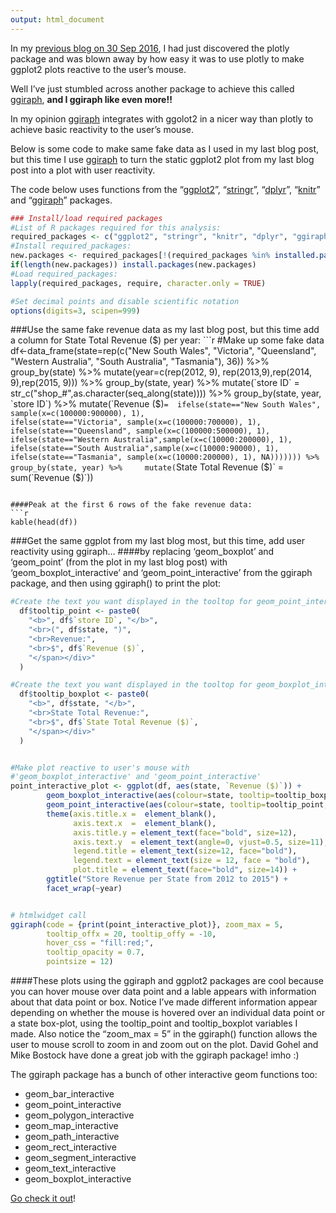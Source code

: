 ```yaml
---
output: html_document
---
```


In my [previous blog on 30 Sep 2016][2], I had just discovered the plotly package and was blown away by how easy it was to use plotly to make ggplot2 plots reactive to the user's mouse. 

Well I've just stumbled across another package to achieve this called [ggiraph][1], **and I ggiraph like even more!!**

In my opinion [ggiraph][1] integrates with ggolot2 in a nicer way than plotly to achieve basic reactivity to the user's mouse. 

Below is some code to make same fake data as I used in my last blog post, but this time I use [ggiraph][1] to turn the static ggplot2 plot from my last blog post into a plot with user reactivity.

The code below uses functions from the "[ggplot2](https://cran.r-project.org/web/packages/ggplot2/ggplot2.pdf)", "[stringr](https://cran.r-project.org/web/packages/stringr/stringr.pdf)",  "[dplyr](https://cran.r-project.org/web/packages/dplyr/dplyr.pdf)", "[knitr](https://cran.r-project.org/web/packages/knitr/knitr.pdf)" and "[ggiraph][1]" packages. 

```r
### Install/load required packages
#List of R packages required for this analysis:
required_packages <- c("ggplot2", "stringr", "knitr", "dplyr", "ggiraph")
#Install required_packages:
new.packages <- required_packages[!(required_packages %in% installed.packages()[,"Package"])]
if(length(new.packages)) install.packages(new.packages)
#Load required_packages:
lapply(required_packages, require, character.only = TRUE)

#Set decimal points and disable scientific notation
options(digits=3, scipen=999) 
```

###Use the same fake revenue data as my last blog post, but this time add a column for State Total Revenue ($) per year:
```r

#Make up some fake data
df<-data_frame(state=rep(c("New South Wales", 
                 "Victoria", 
                 "Queensland",
                 "Western Australia",
                 "South Australia",
                 "Tasmania"), 36)) %>%
    group_by(state) %>%
    mutate(year=c(rep(2012, 9), rep(2013,9),rep(2014, 9),rep(2015, 9))) %>%
    group_by(state, year) %>%
    mutate(`store ID` = str_c("shop_#",as.character(seq_along(state)))) %>%
    group_by(state, year, `store ID`) %>%
    mutate(`Revenue ($)` =  ifelse(state=="New South Wales", sample(x=c(100000:900000), 1),
                            ifelse(state=="Victoria", sample(x=c(100000:700000), 1),
                            ifelse(state=="Queensland", sample(x=c(100000:500000), 1),
                            ifelse(state=="Western Australia",sample(x=c(10000:200000), 1),
                            ifelse(state=="South Australia",sample(x=c(10000:90000), 1),       
                            ifelse(state=="Tasmania", sample(x=c(10000:200000), 1), NA))))))) %>%
    group_by(state, year) %>%
    mutate(`State Total Revenue ($)` = sum(`Revenue ($)`))
    

```

####Peak at the first 6 rows of the fake revenue data:
```r
kable(head(df))

```


###Get the same ggplot from my last blog most, but this time, add user reactivity using ggiraph... 
####by replacing 'geom_boxplot' and 'geom_point' (from the plot in my last blog post) with 'geom_boxplot_interactive' and 'geom_point_interactive' from the ggiraph package, and then using ggiraph() to print the plot:

```r

#Create the text you want displayed in the tooltop for geom_point_interactive
  df$tooltip_point <- paste0(
    "<b>", df$`store ID`, "</b>",
    "<br>(", df$state, ")",
    "<br>Revenue:",
    "<br>$", df$`Revenue ($)`,
    "</span></div>"
  )  

#Create the text you want displayed in the tooltop for geom_boxplot_interactive
  df$tooltip_boxplot <- paste0(
    "<b>", df$state, "</b>",
    "<br>State Total Revenue:",
    "<br>$", df$`State Total Revenue ($)`,
    "</span></div>"
  )    


#Make plot reactive to user's mouse with 
#'geom_boxplot_interactive' and 'geom_point_interactive'
point_interactive_plot <- ggplot(df, aes(state, `Revenue ($)`)) +
        geom_boxplot_interactive(aes(colour=state, tooltip=tooltip_boxplot, data_id=tooltip_boxplot)) +
        geom_point_interactive(aes(colour=state, tooltip=tooltip_point, data_id=tooltip_point)) +
        theme(axis.title.x =  element_blank(),
              axis.text.x  =  element_blank(), 
              axis.title.y = element_text(face="bold", size=12),
              axis.text.y  = element_text(angle=0, vjust=0.5, size=11),
              legend.title = element_text(size=12, face="bold"),
              legend.text = element_text(size = 12, face = "bold"),
              plot.title = element_text(face="bold", size=14)) + 
        ggtitle("Store Revenue per State from 2012 to 2015") +
        facet_wrap(~year) 


# htmlwidget call
ggiraph(code = {print(point_interactive_plot)}, zoom_max = 5,
        tooltip_offx = 20, tooltip_offy = -10, 
        hover_css = "fill:red;",
        tooltip_opacity = 0.7,
        pointsize = 12)


```


####These plots using the ggiraph and ggplot2 packages are cool because you can hover mouse over data point and a lable appears with information about that data point or box. Notice I've made different information appear depending on whether the mouse is hovered over an individual data point or a state box-plot, using the tooltip_point and tooltip_boxplot variables I made. Also notice the "zoom_max = 5" in the ggiraph() function allows the user to mouse scroll to zoom in and zoom out on the plot.  David Gohel and Mike Bostock have done a great job with the ggiraph package! imho :)

The ggiraph package has a bunch of other interactive geom functions too:

* geom_bar_interactive
* geom_point_interactive
* geom_polygon_interactive
* geom_map_interactive
* geom_path_interactive
* geom_rect_interactive
* geom_segment_interactive
* geom_text_interactive
* geom_boxplot_interactive

[Go check it out][1]! 

[1]: https://cran.r-project.org/web/packages/ggiraph/ggiraph.pdf
[2]: http://dpnewman.com/plotly/
